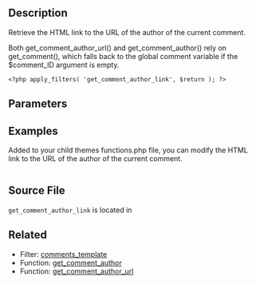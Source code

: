 == Description ==

Retrieve the HTML link to the URL of the author of the current comment. 

Both get_comment_author_url() and get_comment_author() rely on get_comment(), which falls back to the global comment variable if the $comment_ID argument is empty.

<pre>
<?php apply_filters( 'get_comment_author_link', $return ); ?>
</pre>

== Parameters ==

{{Parameter|$comment_ID|int|ID of the comment for which to get the author's link.}}

{{Parameter|$return|string|The HTML-formatted comment author link. Empty for an invalid URL.}}

== Examples ==

Added to your child themes functions.php file, you can modify the HTML link to the URL of the author of the current comment.

<pre>

</pre>

== Source File ==

<tt>get_comment_author_link</tt> is located in {{Trac|wp-includes/comment-template.php}}

== Related ==

* Filter: [[Plugin_API/Filter_Reference/comments_template|comments_template]]
* Function: [[Function_Reference/get_comment_author|get_comment_author]]
* Function: [[Function_Reference/get_comment_author_url|get_comment_author_url]]